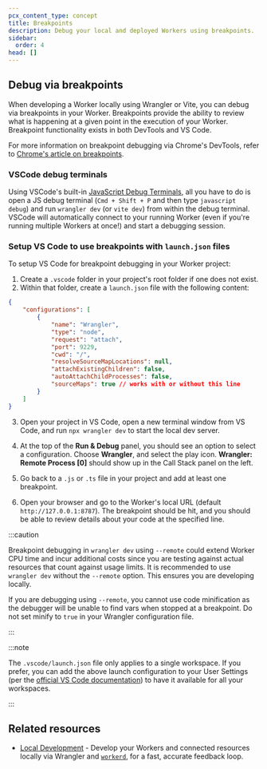 ```yaml
---
pcx_content_type: concept
title: Breakpoints
description: Debug your local and deployed Workers using breakpoints.
sidebar:
  order: 4
head: []
---
```


## Debug via breakpoints

When developing a Worker locally using Wrangler or Vite, you can debug via breakpoints in your Worker. Breakpoints provide the ability to review what is happening at a given point in the execution of your Worker. Breakpoint functionality exists in both DevTools and VS Code.

For more information on breakpoint debugging via Chrome's DevTools, refer to [Chrome's article on breakpoints](https://developer.chrome.com/docs/devtools/javascript/breakpoints/).

### VSCode debug terminals

Using VSCode's built-in [JavaScript Debug Terminals](https://code.visualstudio.com/docs/nodejs/nodejs-debugging#_javascript-debug-terminal), all you have to do is open a JS debug terminal (`Cmd + Shift + P` and then type `javascript debug`) and run `wrangler dev` (or `vite dev`) from within the debug terminal. VSCode will automatically connect to your running Worker (even if you're running multiple Workers at once!) and start a debugging session.

### Setup VS Code to use breakpoints with `launch.json` files

To setup VS Code for breakpoint debugging in your Worker project:

1. Create a `.vscode` folder in your project's root folder if one does not exist.
2. Within that folder, create a `launch.json` file with the following content:

```json
{
	"configurations": [
		{
			"name": "Wrangler",
			"type": "node",
			"request": "attach",
			"port": 9229,
			"cwd": "/",
			"resolveSourceMapLocations": null,
			"attachExistingChildren": false,
			"autoAttachChildProcesses": false,
			"sourceMaps": true // works with or without this line
		}
	]
}
```

3. Open your project in VS Code, open a new terminal window from VS Code, and run `npx wrangler dev` to start the local dev server.

4. At the top of the **Run & Debug** panel, you should see an option to select a configuration. Choose **Wrangler**, and select the play icon. **Wrangler: Remote Process \[0]** should show up in the Call Stack panel on the left.

5. Go back to a `.js` or `.ts` file in your project and add at least one breakpoint.

6. Open your browser and go to the Worker's local URL (default `http://127.0.0.1:8787`). The breakpoint should be hit, and you should be able to review details about your code at the specified line.

:::caution

Breakpoint debugging in `wrangler dev` using `--remote` could extend Worker CPU time and incur additional costs since you are testing against actual resources that count against usage limits. It is recommended to use `wrangler dev` without the `--remote` option. This ensures you are developing locally.

If you are debugging using `--remote`, you cannot use code minification as the debugger will be unable to find vars when stopped at a breakpoint. Do not set minify to `true` in your Wrangler configuration file.

:::

:::note

The `.vscode/launch.json` file only applies to a single workspace. If you prefer, you can add the above launch configuration to your User Settings (per the [official VS Code documentation](https://code.visualstudio.com/docs/editor/debugging#_global-launch-configuration)) to have it available for all your workspaces.

:::

## Related resources

- [Local Development](/workers/development-testing/) - Develop your Workers and connected resources locally via Wrangler and [`workerd`](https://github.com/cloudflare/workerd), for a fast, accurate feedback loop.
